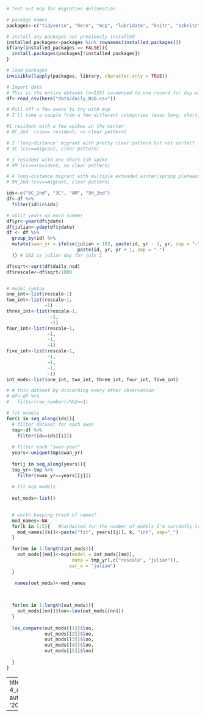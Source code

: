 
```r
# Test out mcp for migration delineation

# package names
packages<-c("tidyverse", "here", "mcp", "lubridate", "knitr", "ezknitr", "loo", "flextable")

# install any packages not previously installed
installed_packages<-packages %in% rownames(installed.packages())
if(any(installed_packages == FALSE)){
  install.packages(packages[!installed_packages])
}

# load packages
invisible(lapply(packages, library, character.only = TRUE))

# Import data
# This is the entire dataset (n=125) condensed to one record for day with averaged NSD
df<-read_csv(here("data/daily_NSD.csv"))

# Pull off a few swans to try with mcp
# I'll take a couple from a few different categories (easy long, short, resident, etc)

#1 resident with a few spikes in the winter
# 0C_2nd  (csv== resident, no clear pattern)

# 2 'long-distance' migrant with pretty clear pattern but not perfect
# 3C (csv==migrant, clear pattern)

# 3 resident with one short-ish spike
# 4M (csv==resident, no clear pattern)

# 4 long-distance migrant with multiple extended winter/spring plateaus
# 9H_2nd (csv==migrant, clear pattern)

ids<-c("0C_2nd", "3C", "4M", "9H_2nd")
df<-df %>% 
  filter(id%in%ids)

# split years up each summer
df$yr<-year(df$jdate)
df$julian<-yday(df$jdate)  
df <- df %>%
  group_by(id) %>%
  mutate(swan_yr = ifelse(julian < 182, paste(id, yr - 1, yr, sep = "-"),
                          paste(id, yr, yr + 1, sep = "-")
  )) # 182 is julian day for july 1

df$sqrt<-sqrt(df$daily_nsd)
df$rescale<-df$sqrt/1000


# model syntax
one_int<-list(rescale~1)
two_int<-list(rescale~1,
              ~1)
three_int<-list(rescale~1,
                ~1,
                ~1)
four_int<-list(rescale~1,
               ~1,
               ~1,
               ~1)
five_int<-list(rescale~1,
               ~1,
               ~1,
               ~1,
               ~1)
int_mods<-list(one_int, two_int, three_int, four_int, five_int)

# # thin dataset by discarding every other observation
# df<-df %>% 
#   filter(row_number()%%2==1)

# fit models
for(i in seq_along(ids)){
  # filter dataset for each swan
  tmp<-df %>% 
    filter(id==ids[[i]])
  
  # filter each "swan-year"
  years<-unique(tmp$swan_yr)
  
  for(j in seq_along(years)){
  tmp_yr<-tmp %>% 
    filter(swan_yr==years[[j]])
  
  # fit mcp models
  
  out_mods<-list()

  
  # worth keeping track of names?
  mod_names<-NA
  for(k in 1:5){   #hardwired for the number of models I'm currently trying
    mod_names[[k]]<-paste("fit", years[[j]], k, "int", sep="_")
  }

  for(mm in 1:length(int_mods)){
    out_mods[[mm]]<-mcp(model = int_mods[[mm]], 
                        data = tmp_yr[,c("rescale", "julian")],
                       par_x = "julian")
  }
  
   names(out_mods)<-mod_names

  
  
  for(nn in 1:length(out_mods)){
    out_mods[[nn]]$loo<-loo(out_mods[[nn]])
  }
  
  loo_compare(out_mods[[1]]$loo,
              out_mods[[2]]$loo,
              out_mods[[3]]$loo,
              out_mods[[4]]$loo,
              out_mods[[5]]$loo)
  
  }
}
```



---
title: 4_swan_example.R
author: David
date: '2022-08-02'

---
